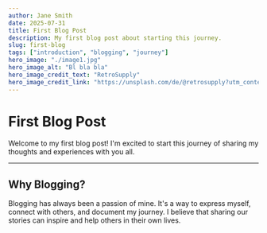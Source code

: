 ```yaml
---
author: Jane Smith
date: 2025-07-31
title: First Blog Post
description: My first blog post about starting this journey.
slug: first-blog
tags: ["introduction", "blogging", "journey"]
hero_image: "./image1.jpg"
hero_image_alt: "Bl bla bla"
hero_image_credit_text: "RetroSupply"
hero_image_credit_link: "https://unsplash.com/de/@retrosupply?utm_content=creditCopyText&utm_medium=referral&utm_source=unsplash"
---
```


# First Blog Post

Welcome to my first blog post! I'm excited to start this journey of sharing my thoughts and experiences with you all.

---

## Why Blogging?

Blogging has always been a passion of mine. It's a way to express myself, connect with others, and document my journey.
I believe that sharing our stories can inspire and help others in their own lives.
